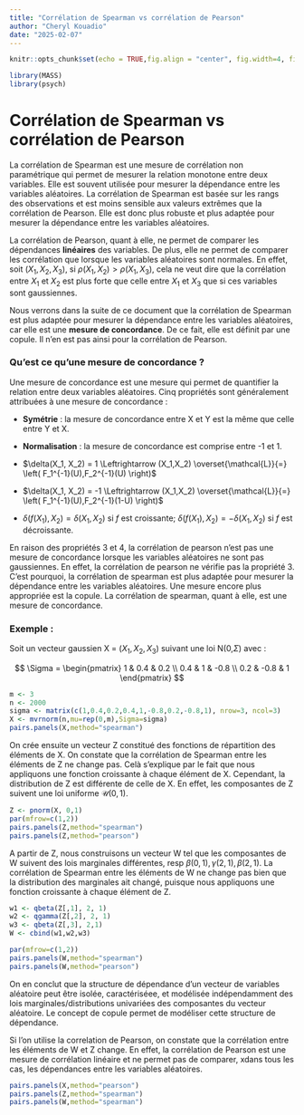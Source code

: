 ```yaml
---
title: "Corrélation de Spearman vs corrélation de Pearson"
author: "Cheryl Kouadio"
date: "2025-02-07"
---
```




```r
knitr::opts_chunk$set(echo = TRUE,fig.align = "center", fig.width=4, fig.height=4)

library(MASS)
library(psych)
```

# Corrélation de Spearman vs corrélation de Pearson

La corrélation de Spearman est une mesure de corrélation non paramétrique qui permet de mesurer la relation monotone entre deux variables. Elle est souvent utilisée pour mesurer la dépendance entre les variables aléatoires. La corrélation de Spearman est basée sur les rangs des observations et est moins sensible aux valeurs extrêmes que la corrélation de Pearson. Elle est donc plus robuste et plus adaptée pour mesurer la dépendance entre les variables aléatoires.

La corrélation de Pearson, quant à elle, ne permet de comparer les dépendances **linéaires** des variables. De plus, elle ne permet de comparer les corrélation que lorsque les variables aléatoires sont normales. En effet, soit ($X_1,X_2,X_3$), si $\rho(X_1,X_2) > \rho(X_1,X_3)$, cela ne veut dire que la corrélation entre $X_1$ et $X_2$ est plus forte que celle entre $X_1$ et $X_3$ que si ces variables sont gaussiennes.

Nous verrons dans la suite de ce document que la corrélation de Spearman est plus adaptée pour mesurer la dépendance entre les variables aléatoires, car elle est une **mesure de concordance**. De ce fait, elle est définit par une copule. Il n'en est pas ainsi pour la corrélation de Pearson.

### Qu'est ce qu'une mesure de concordance ?

Une mesure de concordance est une mesure qui permet de quantifier la relation entre deux variables aléatoires. Cinq propriétés sont généralement attribuées à une mesure de concordance :

-   **Symétrie** : la mesure de concordance entre X et Y est la même que celle entre Y et X.

-   **Normalisation** : la mesure de concordance est comprise entre -1 et 1.

-   $\delta(X_1, X_2) = 1 \Leftrightarrow (X_1,X_2) \overset{\mathcal{L}}{=}  \left( F_1^{-1}(U),F_2^{-1}(U) \right)$

-   $\delta(X_1, X_2) = -1 \Leftrightarrow (X_1,X_2) \overset{\mathcal{L}}{=}  \left( F_1^{-1}(U),F_2^{-1}(1-U) \right)$

-   $\delta(f(X_1), X_2) = \delta(X_1, X_2)$ si $f$ est croissante; $\delta(f(X_1), X_2) = -\delta(X_1, X_2)$ si $f$ est décroissante.

En raison des propriétés 3 et 4, la corrélation de pearson n'est pas une mesure de concordance lorsque les variables aléatoires ne sont pas gaussiennes. En effet, la corrélation de pearson ne vérifie pas la propriété 3. C'est pourquoi, la corrélation de spearman est plus adaptée pour mesurer la dépendance entre les variables aléatoires. Une mesure encore plus appropriée est la copule. La corrélation de spearman, quant à elle, est une mesure de concordance.

### Exemple :

Soit un vecteur gaussien X = ($X_1, X_2, X_3$) suivant une loi N(0,$\Sigma$) avec :

$$
\Sigma = \begin{pmatrix}
1 & 0.4 & 0.2 \\
0.4 & 1 & -0.8 \\
0.2 & -0.8 & 1
\end{pmatrix}
$$

```r
m <- 3
n <- 2000
sigma <- matrix(c(1,0.4,0.2,0.4,1,-0.8,0.2,-0.8,1), nrow=3, ncol=3)
X <- mvrnorm(n,mu=rep(0,m),Sigma=sigma)
pairs.panels(X,method="spearman")
```

On crée ensuite un vecteur Z constitué des fonctions de répartition des éléments de X. On constate que la corrélation de Spearman entre les éléments de Z ne change pas. Celà s'explique par le fait que nous appliquons une fonction croissante à chaque élément de X. Cependant, la distribution de Z est différente de celle de X. En effet, les composantes de Z suivent une loi uniforme $\mathcal{U}(0,1)$.

```r
Z <- pnorm(X, 0,1)
par(mfrow=c(1,2))
pairs.panels(Z,method="spearman")
pairs.panels(Z,method="pearson")
```

A partir de Z, nous construisons un vecteur W tel que les composantes de W suivent des lois marginales différentes, resp $\beta(0,1), \gamma(2,1), \beta(2,1)$. La corrélation de Spearman entre les éléments de W ne change pas bien que la distribution des marginales ait changé, puisque nous appliquons une fonction croissante à chaque élément de Z.

```r
w1 <- qbeta(Z[,1], 2, 1)
w2 <- qgamma(Z[,2], 2, 1)
w3 <- qbeta(Z[,3], 2,1)
W <- cbind(w1,w2,w3)

par(mfrow=c(1,2))
pairs.panels(W,method="spearman")
pairs.panels(W,method="pearson")
```

On en conclut que la structure de dépendance d'un vecteur de variables aléatoire peut être isolée, caractériséee, et modélisée indépendamment des lois marginales/distributions univariées des composantes du vecteur aléatoire. Le concept de copule permet de modéliser cette structure de dépendance.

Si l'on utilise la correlation de Pearson, on constate que la corrélation entre les éléments de W et Z change. En effet, la corrélation de Pearson est une mesure de corrélation linéaire et ne permet pas de comparer, xdans tous les cas, les dépendances entre les variables aléatoires.

```r
pairs.panels(X,method="pearson")
pairs.panels(Z,method="spearman")
pairs.panels(W,method="spearman")
```